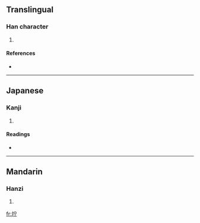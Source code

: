 ==Translingual==

===Han character===
{{Han char|rn=32|rad=土|as=05|sn=8|four=|canj=土十一弓 (GJMN)}}

# {{defn|Han}}

====References====
* {{Han ref|kx=0227.120|dkj=05008|dj=0462.280|hdz=10435.030|uh=577E|ud=22398}}

----

==Japanese==

===Kanji===
{{ja-kanji|grade=|rs=土05}}

# {{defn|Japanese}}

====Readings====
* {{ja-readings|on=[[ちょ]] (cho), [[じょ]] (jo)|kun=}}

----

==Mandarin==

===Hanzi===
{{cmn-hanzi|pin=[[zhù]] ([[zhu4]])|wg=chu<sup>4</sup>}}

# {{defn|Mandarin}}

[[fr:坾]]